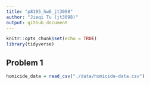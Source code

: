 ```yaml
---
title: "p8105_hw6_jt3098"
author: "Jieqi Tu (jt3098)"
output: github_document
---
```


```r
knitr::opts_chunk$set(echo = TRUE)
library(tidyverse)
```

## Problem 1
```r
homicide_data = read_csv("./data/homicide-data.csv")
```

